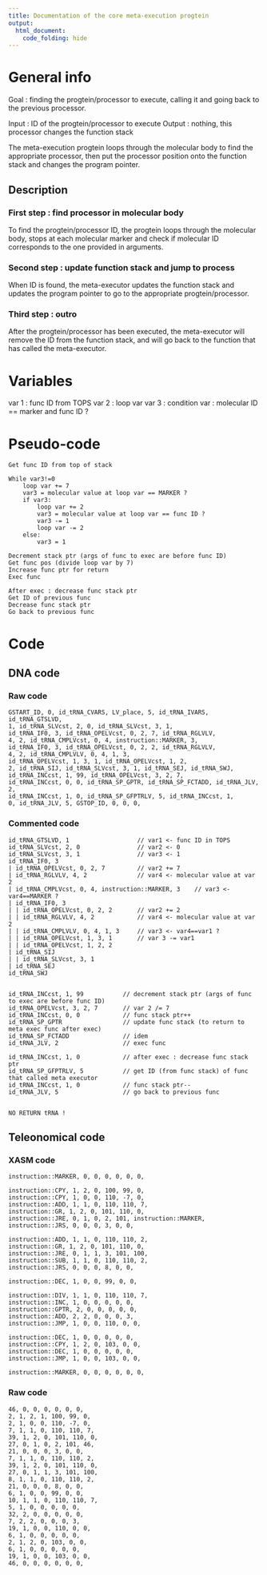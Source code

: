 ```yaml
---
title: Documentation of the core meta-execution progtein
output: 
  html_document:
    code_folding: hide
---
```


# General info

Goal : finding the progtein/processor to execute, calling it and going back to the previous processor.

Input : ID of the progtein/processor to execute
Output : nothing, this processor changes the function stack

The meta-execution progtein loops through the molecular body to find the appropriate processor, 
then put the processor position onto the function stack and changes the program pointer.

## Description

### First step : find processor in molecular body

To find the progtein/processor ID, the progtein loops through the molecular body, 
stops at each molecular marker and check if molecular ID corresponds to the one provided in arguments.

### Second step : update function stack and jump to process

When ID is found, the meta-executor updates the function stack and updates the program pointer to go to the appropriate progtein/processor.

### Third step : outro

After the progtein/processor has been executed, the meta-executor will remove the ID from the function stack, 
and will go back to the function that has called the meta-executor.

# Variables

var 1 : func ID from TOPS
var 2 : loop var
var 3 : condition var : molecular ID == marker and func ID ?

# Pseudo-code

```pseudo
Get func ID from top of stack

While var3!=0
    loop var += 7
    var3 = molecular value at loop var == MARKER ?
    if var3:
        loop var += 2
        var3 = molecular value at loop var == func ID ?
        var3 -= 1
        loop var -= 2
    else:
        var3 = 1

Decrement stack ptr (args of func to exec are before func ID)
Get func pos (divide loop var by 7)
Increase func ptr for return
Exec func

After exec : decrease func stack ptr
Get ID of previous func
Decrease func stack ptr
Go back to previous func
```

# Code

## DNA code

### Raw code

```DNA
GSTART_ID, 0, id_tRNA_CVARS, LV_place, 5, id_tRNA_IVARS, id_tRNA_GTSLVD,
1, id_tRNA_SLVcst, 2, 0, id_tRNA_SLVcst, 3, 1,
id_tRNA_IF0, 3, id_tRNA_OPELVcst, 0, 2, 7, id_tRNA_RGLVLV,
4, 2, id_tRNA_CMPLVcst, 0, 4, instruction::MARKER, 3,
id_tRNA_IF0, 3, id_tRNA_OPELVcst, 0, 2, 2, id_tRNA_RGLVLV,
4, 2, id_tRNA_CMPLVLV, 0, 4, 1, 3, 
id_tRNA_OPELVcst, 1, 3, 1, id_tRNA_OPELVcst, 1, 2, 
2, id_tRNA_SIJ, id_tRNA_SLVcst, 3, 1, id_tRNA_SEJ, id_tRNA_SWJ, 
id_tRNA_INCcst, 1, 99, id_tRNA_OPELVcst, 3, 2, 7, 
id_tRNA_INCcst, 0, 0, id_tRNA_SP_GPTR, id_tRNA_SP_FCTADD, id_tRNA_JLV, 2, 
id_tRNA_INCcst, 1, 0, id_tRNA_SP_GFPTRLV, 5, id_tRNA_INCcst, 1, 
0, id_tRNA_JLV, 5, GSTOP_ID, 0, 0, 0,
```



### Commented code


```pseudoDNA
id_tRNA_GTSLVD, 1                   // var1 <- func ID in TOPS
id_tRNA_SLVcst, 2, 0                // var2 <- 0
id_tRNA_SLVcst, 3, 1                // var3 <- 1
id_tRNA_IF0, 3
| id_tRNA_OPELVcst, 0, 2, 7         // var2 += 7
| id_tRNA_RGLVLV, 4, 2              // var4 <- molecular value at var 2
| id_tRNA_CMPLVcst, 0, 4, instruction::MARKER, 3    // var3 <- var4==MARKER ?
| id_tRNA_IF0, 3
| | id_tRNA_OPELVcst, 0, 2, 2       // var2 += 2
| | id_tRNA_RGLVLV, 4, 2            // var4 <- molecular value at var 2
| | id_tRNA_CMPLVLV, 0, 4, 1, 3     // var3 <- var4==var1 ?
| | id_tRNA_OPELVcst, 1, 3, 1       // var 3 -= var1
| | id_tRNA_OPELVcst, 1, 2, 2
| id_tRNA_SIJ
| | id_tRNA_SLVcst, 3, 1
| id_tRNA_SEJ
id_tRNA_SWJ


id_tRNA_INCcst, 1, 99           // decrement stack ptr (args of func to exec are before func ID)
id_tRNA_OPELVcst, 3, 2, 7       // var 2 /= 7
id_tRNA_INCcst, 0, 0            // func stack ptr++
id_tRNA_SP_GPTR                 // update func stack (to return to meta exec func after exec)
id_tRNA_SP_FCTADD               // idem
id_tRNA_JLV, 2                  // exec func

id_tRNA_INCcst, 1, 0            // after exec : decrease func stack ptr
id_tRNA_SP_GFPTRLV, 5           // get ID (from func stack) of func that called meta executor
id_tRNA_INCcst, 1, 0            // func stack ptr--
id_tRNA_JLV, 5                  // go back to previous func


NO RETURN tRNA !
```


## Teleonomical code

### XASM code

```XASM
instruction::MARKER, 0, 0, 0, 0, 0, 0,

instruction::CPY, 1, 2, 0, 100, 99, 0,
instruction::CPY, 1, 0, 0, 110, -7, 0,
instruction::ADD, 1, 1, 0, 110, 110, 7,
instruction::GR, 1, 2, 0, 101, 110, 0,
instruction::JRE, 0, 1, 0, 2, 101, instruction::MARKER,
instruction::JRS, 0, 0, 0, 3, 0, 0,

instruction::ADD, 1, 1, 0, 110, 110, 2,
instruction::GR, 1, 2, 0, 101, 110, 0,
instruction::JRE, 0, 1, 1, 3, 101, 100,
instruction::SUB, 1, 1, 0, 110, 110, 2,
instruction::JRS, 0, 0, 0, 8, 0, 0,

instruction::DEC, 1, 0, 0, 99, 0, 0,

instruction::DIV, 1, 1, 0, 110, 110, 7,
instruction::INC, 1, 0, 0, 0, 0, 0,
instruction::GPTR, 2, 0, 0, 0, 0, 0,
instruction::ADD, 2, 2, 0, 0, 0, 3,
instruction::JMP, 1, 0, 0, 110, 0, 0,

instruction::DEC, 1, 0, 0, 0, 0, 0,
instruction::CPY, 1, 2, 0, 103, 0, 0,
instruction::DEC, 1, 0, 0, 0, 0, 0,
instruction::JMP, 1, 0, 0, 103, 0, 0,

instruction::MARKER, 0, 0, 0, 0, 0, 0,
```

### Raw code


```RAW
46, 0, 0, 0, 0, 0, 0,
2, 1, 2, 1, 100, 99, 0,
2, 1, 0, 0, 110, -7, 0,
7, 1, 1, 0, 110, 110, 7,
39, 1, 2, 0, 101, 110, 0,
27, 0, 1, 0, 2, 101, 46,
21, 0, 0, 0, 3, 0, 0,
7, 1, 1, 0, 110, 110, 2,
39, 1, 2, 0, 101, 110, 0,
27, 0, 1, 1, 3, 101, 100,
8, 1, 1, 0, 110, 110, 2,
21, 0, 0, 0, 8, 0, 0,
6, 1, 0, 0, 99, 0, 0,
10, 1, 1, 0, 110, 110, 7,
5, 1, 0, 0, 0, 0, 0,
32, 2, 0, 0, 0, 0, 0,
7, 2, 2, 0, 0, 0, 3,
19, 1, 0, 0, 110, 0, 0,
6, 1, 0, 0, 0, 0, 0,
2, 1, 2, 0, 103, 0, 0,
6, 1, 0, 0, 0, 0, 0,
19, 1, 0, 0, 103, 0, 0,
46, 0, 0, 0, 0, 0, 0,
```


